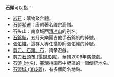 {{not|石 (容量單位)}}
{{pp-vandalism|expiry=2022-10-09T02:25:02+00:00|small=yes}}
'''石頭'''可以指：

* [[岩石|岩石]]：礦物聚合體。
* [[石頭希遷|石頭希遷]]：唐朝著名禪宗高僧。
* 石头山：南京城西[[清凉山|清凉山]]的别名。
* [[石錦航|石錦航]]，五月天樂團吉他手石錦航的綽號。
* [[張佑維|張佑維]]，這群人專任攝影師張佑維的綽號。
* [[剪刀、石頭、布|剪刀、石頭、布]]，猜拳遊戲。
* [[剪刀石頭布_(電視影集)|剪刀石頭布 (電視影集)]]，華視2006年偶像劇。
* [[石頭_(地名)|石頭 (地名)]]，臺灣桃園市中壢區的一個傳統地名。
* [[石頭城_(消歧義)|石頭城 (消歧義)]]，有多個同名地點。


{{Disambig|CAT=二字消歧义|S}}